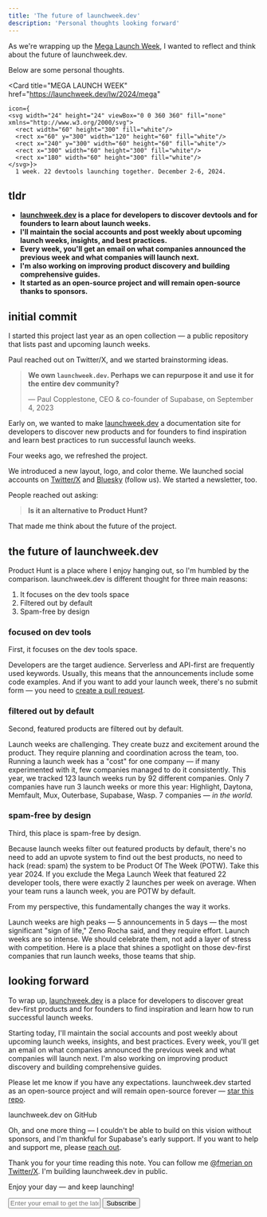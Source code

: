```yaml
---
title: 'The future of launchweek.dev'
description: 'Personal thoughts looking forward'
---
```


As we're wrapping up the [Mega Launch Week](https://launchweek.dev/lw/2024/mega), I wanted to reflect and think about the future of launchweek.⁠dev.

Below are some personal thoughts.

  <Card
    title="MEGA LAUNCH WEEK"
    href="https://launchweek.dev/lw/2024/mega"

    icon={
    <svg width="24" height="24" viewBox="0 0 360 360" fill="none" xmlns="http://www.w3.org/2000/svg">
      <rect width="60" height="300" fill="white"/>
      <rect x="60" y="300" width="120" height="60" fill="white"/>
      <rect x="240" y="300" width="60" height="60" fill="white"/>
      <rect x="300" width="60" height="300" fill="white"/>
      <rect x="180" width="60" height="300" fill="white"/>
    </svg>}>
      1 week. 22 devtools launching together. December 2-6, 2024.
  </Card>

## tldr

- **[launchweek.dev](/) is a place for developers to discover devtools and for founders to learn about launch weeks.**
- **I'll maintain the social accounts and post weekly about upcoming launch weeks, insights, and best practices.**
- **Every week, you'll get an email on what companies announced the previous week and what companies will launch next.**
- **I'm also working on improving product discovery and building comprehensive guides.**
- **It started as an open-source project and will remain open-source thanks to sponsors.**

## initial commit

I started this project last year as an open collection — a public repository that lists past and upcoming launch weeks.

Paul reached out on Twitter/X, and we started brainstorming ideas.

> **We own `launchweek.dev`. Perhaps we can repurpose it and use it for the entire dev community?**
>
> — Paul Copplestone, CEO & co-founder of Supabase, on September 4, 2023

Early on, we wanted to make [launchweek.dev](/) a documentation site for developers to discover new products and for founders to find inspiration and learn best practices to run successful launch weeks.

Four weeks ago, we refreshed the project.

We introduced a new layout, logo, and color theme. We launched social accounts on [Twitter/X](https://x.com/launchweekdev) and [Bluesky](https://bsky.app/profile/launchweek.dev) (follow us). We started a newsletter, too.

People reached out asking:

> **Is it an alternative to Product Hunt?**

That made me think about the future of the project.

## the future of launchweek.⁠dev

Product Hunt is a place where I enjoy hanging out, so I'm humbled by the comparison. launchweek.dev is different thought for three main reasons:

1. It focuses on the dev tools space
2. Filtered out by default
3. Spam-free by design

### focused on dev tools

First, it focuses on the dev tools space.

Developers are the target audience. Serverless and API-first are frequently used keywords. Usually, this means that the announcements include some code examples. And if you want to add your launch week, there's no submit form — you need to [create a pull request](https://launchweek.dev/lw/new).

### filtered out by default

Second, featured products are filtered out by default.

Launch weeks are challenging. They create buzz and excitement around the product. They require planning and coordination across the team, too. Running a launch week has a "cost" for one company — if many experimented with it, few companies managed to do it consistently. This year, we tracked 123 launch weeks run by 92 different companies. Only 7 companies have run 3 launch weeks or more this year: Highlight, Daytona, Memfault, Mux, Outerbase, Supabase, Wasp. 7 companies — _in the world._

### spam-free by design

Third, this place is spam-free by design.

Because launch weeks filter out featured products by default, there's no need to add an upvote system to find out the best products, no need to hack (read: spam) the system to be Product Of The Week (POTW). Take this year 2024. If you exclude the Mega Launch Week that featured 22 developer tools, there were exactly 2 launches per week on average. When your team runs a launch week, you are <Tooltip tip="Product Of The Week">POTW</Tooltip> by default.

From my perspective, this fundamentally changes the way it works.

Launch weeks are high peaks — 5 announcements in 5 days — the most significant "sign of life," Zeno Rocha said, and they require effort. Launch weeks are so intense. We should celebrate them, not add a layer of stress with competition. Here is a place that shines a spotlight on those dev-first companies that run launch weeks, those teams that ship.

## looking forward

To wrap up, [launchweek.dev](/) is a place for developers to discover great dev-first products and for founders to find inspiration and learn how to run successful launch weeks.

Starting today, I'll maintain the social accounts and post weekly about upcoming launch weeks, insights, and best practices. Every week, you'll get an email on what companies announced the previous week and what companies will launch next. I'm also working on improving product discovery and building comprehensive guides.

Please let me know if you have any expectations. launchweek.dev started as an open-source project and will remain open-source forever — [star this repo](https://git.new/lw).

<Card title="supabase-community/launchweek.dev" href="https://git.new/lw">
  launchweek.dev on GitHub
</Card>

Oh, and one more thing — I couldn't be able to build on this vision without sponsors, and I'm thankful for Supabase's early support. If you want to help and support me, please [reach out](https://dm.new/fmerian).

Thank you for your time reading this note. You can follow me [@fmerian on Twitter/X](https://x.com/fmerian). I'm building launchweek.dev in public.

Enjoy your day — and keep launching!

<form
  action="https://buttondown.com/api/emails/embed-subscribe/launchweek.dev"
  method="post"
  target="popupwindow"
  onsubmit="window.open('https://buttondown.com/launchweek.dev', 'popupwindow')"
  class="embeddable-buttondown-form"
>
  <input
    type="email"
    name="email"
    placeholder="Enter your email to get the latest updates"
    id="bd-email"
  />
  <input type="submit" value="Subscribe" />
</form>
